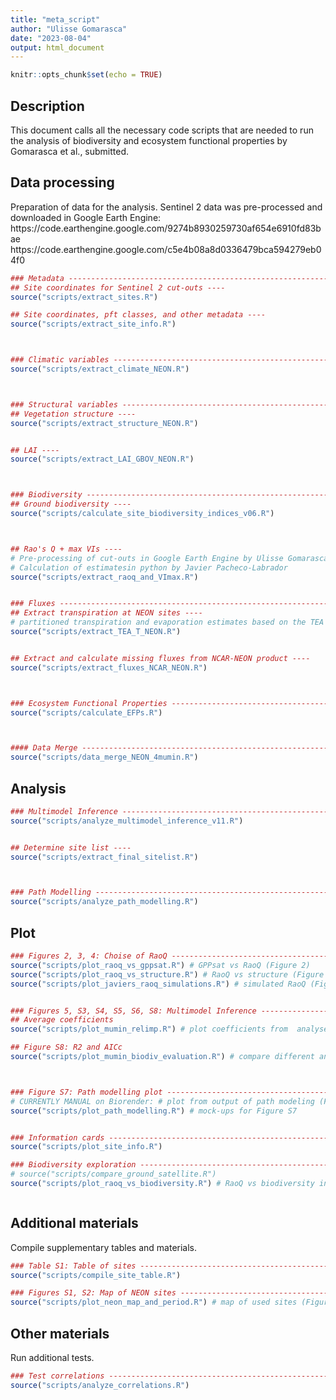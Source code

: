```yaml
---
title: "meta_script"
author: "Ulisse Gomarasca"
date: "2023-08-04"
output: html_document
---
```


```r
knitr::opts_chunk$set(echo = TRUE)
```

## Description

This document calls all the necessary code scripts that are needed to run the analysis of biodiversity and ecosystem functional properties by Gomarasca et al., submitted.


## Data processing
Preparation of data for the analysis.
Sentinel 2 data was pre-processed and downloaded in Google Earth Engine:
https://code.earthengine.google.com/9274b8930259730af654e6910fd83bae
https://code.earthengine.google.com/c5e4b08a8d0336479bca594279eb04f0


```r
### Metadata -------------------------------------------------------------------
## Site coordinates for Sentinel 2 cut-outs ----
source("scripts/extract_sites.R")

## Site coordinates, pft classes, and other metadata ----
source("scripts/extract_site_info.R")



### Climatic variables ---------------------------------------------------------
source("scripts/extract_climate_NEON.R")



### Structural variables -------------------------------------------------------
## Vegetation structure ----
source("scripts/extract_structure_NEON.R")


## LAI ----
source("scripts/extract_LAI_GBOV_NEON.R")



### Biodiversity ---------------------------------------------------------------
## Ground biodiversity ----
source("scripts/calculate_site_biodiversity_indices_v06.R")



## Rao's Q + max VIs ----
# Pre-processing of cut-outs in Google Earth Engine by Ulisse Gomarasca, Marco Girardello, Guido Ceccherini
# Calculation of estimatesin python by Javier Pacheco-Labrador
source("scripts/extract_raoq_and_VImax.R")


### Fluxes ---------------------------------------------------------------------
## Extract transpiration at NEON sites ----
# partitioned transpiration and evaporation estimates based on the TEA algorithm by Nelson et al., 2018
source("scripts/extract_TEA_T_NEON.R")


## Extract and calculate missing fluxes from NCAR-NEON product ----
source("scripts/extract_fluxes_NCAR_NEON.R")



### Ecosystem Functional Properties --------------------------------------------
source("scripts/calculate_EFPs.R")



#### Data Merge ----------------------------------------------------------------
source("scripts/data_merge_NEON_4mumin.R")

```


## Analysis

```r
### Multimodel Inference -------------------------------------------------------
source("scripts/analyze_multimodel_inference_v11.R")


## Determine site list ----
source("scripts/extract_final_sitelist.R")



### Path Modelling -------------------------------------------------------------
source("scripts/analyze_path_modelling.R")

```


## Plot

```r
### Figures 2, 3, 4: Choise of RaoQ --------------------------------------------
source("scripts/plot_raoq_vs_gppsat.R") # GPPsat vs RaoQ (Figure 2)
source("scripts/plot_raoq_vs_structure.R") # RaoQ vs structure (Figure 3)
source("scripts/plot_javiers_raoq_simulations.R") # simulated RaoQ (Figure 4)


### Figures 5, S3, S4, S5, S6, S8: Multimodel Inference ------------------------
## Average coefficients
source("scripts/plot_mumin_relimp.R") # plot coefficients from  analyses based on different settings (incl. Figures 5, S3, S4, S5, S6)

## Figure S8: R2 and AICc
source("scripts/plot_mumin_biodiv_evaluation.R") # compare different analyses (Figure S8)



### Figure S7: Path modelling plot ---------------------------------------------
# CURRENTLY MANUAL on Biorender: # plot from output of path modeling (Figure S7)
source("scripts/plot_path_modelling.R") # mock-ups for Figure S7


### Information cards ----------------------------------------------------------
source("scripts/plot_site_info.R")

### Biodiversity exploration ---------------------------------------------------
# source("scripts/compare_ground_satellite.R")
source("scripts/plot_raoq_vs_biodiversity.R") # RaoQ vs biodiversity indeces



```

## Additional materials
Compile supplementary tables and materials.

```r
### Table S1: Table of sites ---------------------------------------------------
source("scripts/compile_site_table.R")

### Figures S1, S2: Map of NEON sites -----------------------------------------------
source("scripts/plot_neon_map_and_period.R") # map of used sites (Figure S1 and Figure S2)

```

## Other materials
Run additional tests.

```r
### Test correlations ----------------------------------------------------------
source("scripts/analyze_correlations.R")

```